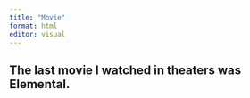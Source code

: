```yaml
---
title: "Movie"
format: html
editor: visual
---
```


## The last movie I watched in theaters was Elemental.

```r

```
